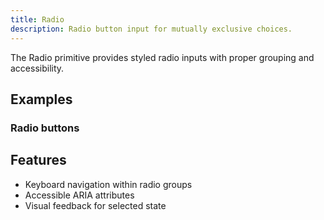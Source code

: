 ```yaml
---
title: Radio
description: Radio button input for mutually exclusive choices.
---
```


The Radio primitive provides styled radio inputs with proper grouping and accessibility.

## Examples

### Radio buttons

<Preview path="primitives-radio" />

## Features

- Keyboard navigation within radio groups
- Accessible ARIA attributes
- Visual feedback for selected state

